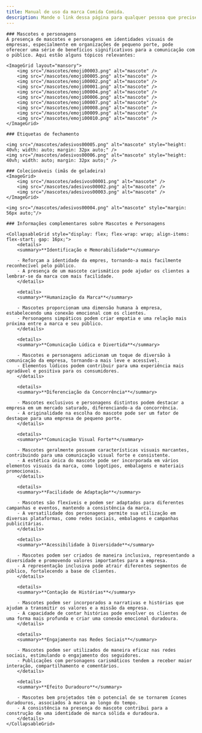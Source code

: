 ```yaml
---
title: Manual de uso da marca Comida Comida.
description: Mande o link dessa página para qualquer pessoa que precise usar a marca.
---
```


<WithLenis>

    ### Mascotes e personagens
    A presença de mascotes e personagens em identidades visuais de empresas, especialmente em organizações de pequeno porte, pode oferecer uma série de benefícios significativos para a comunicação com o público. Aqui estão alguns tópicos relevantes:

    <ImageGrid layout="mansory">
        <img src="/mascotes/emoji00003.png" alt="mascote" />
        <img src="/mascotes/emoji00005.png" alt="mascote" />
        <img src="/mascotes/emoji00002.png" alt="mascote" />
        <img src="/mascotes/emoji00001.png" alt="mascote" />
        <img src="/mascotes/emoji00004.png" alt="mascote" />
        <img src="/mascotes/emoji00006.png" alt="mascote" />
        <img src="/mascotes/emoji00007.png" alt="mascote" />
        <img src="/mascotes/emoji00008.png" alt="mascote" />
        <img src="/mascotes/emoji00009.png" alt="mascote" />
        <img src="/mascotes/emoji00010.png" alt="mascote" />
    </ImageGrid>

    ### Etiquetas de fechamento

    <img src="/mascotes/adesivos00005.png" alt="mascote" style="height: 40vh; width: auto; margin: 32px auto;" />
    <img src="/mascotes/adesivos00006.png" alt="mascote" style="height: 40vh; width: auto; margin: 32px auto;" />

    ### Colecionáveis (imãs de geladeira)
    <ImageGrid>
        <img src="/mascotes/adesivos00001.png" alt="mascote" />
        <img src="/mascotes/adesivos00002.png" alt="mascote" />
        <img src="/mascotes/adesivos00003.png" alt="mascote" />
    </ImageGrid>

    <img src="/mascotes/adesivos00004.png" alt="mascote" style="margin: 56px auto;"/>

    ### Informações complementares sobre Mascotes e Personagens

    <CollapsableGrid style="display: flex; flex-wrap: wrap; align-items: flex-start; gap: 16px;">
        <details>
        <summary>**Identificação e Memorabilidade**</summary>

        - Reforçam a identidade da empres, tornando-a mais facilmente reconhecível pelo público.
        - A presença de um mascote carismático pode ajudar os clientes a lembrar-se da marca com mais facilidade.
        </details>

        <details>
        <summary>**Humanização da Marca**</summary>

        - Mascotes proporcionam uma dimensão humana à empresa, estabelecendo uma conexão emocional com os clientes.
        - Personagens simpáticos podem criar empatia e uma relação mais próxima entre a marca e seu público.
        </details>

        <details>
        <summary>**Comunicação Lúdica e Divertida**</summary>

        - Mascotes e personagens adicionam um toque de diversão à comunicação da empresa, tornando-a mais leve e acessível.
        - Elementos lúdicos podem contribuir para uma experiência mais agradável e positiva para os consumidores.
        </details>

        <details>
        <summary>**Diferenciação da Concorrência**</summary>

        - Mascotes exclusivos e personagens distintos podem destacar a empresa em um mercado saturado, diferenciando-a da concorrência.
        - A originalidade na escolha do mascote pode ser um fator de destaque para uma empresa de pequeno porte.
        </details>

        <details>
        <summary>**Comunicação Visual Forte**</summary>

        - Mascotes geralmente possuem características visuais marcantes, contribuindo para uma comunicação visual forte e consistente.
        - A estética única do mascote pode ser incorporada em vários elementos visuais da marca, como logotipos, embalagens e materiais promocionais.
        </details>

        <details>
        <summary>**Facilidade de Adaptação**</summary>

        - Mascotes são flexíveis e podem ser adaptados para diferentes campanhas e eventos, mantendo a consistência da marca.
        - A versatilidade dos personagens permite sua utilização em diversas plataformas, como redes sociais, embalagens e campanhas publicitárias.
        </details>

        <details>
        <summary>**Acessibilidade à Diversidade**</summary>

        - Mascotes podem ser criados de maneira inclusiva, representando a diversidade e promovendo valores importantes para a empresa.
        - A representação inclusiva pode atrair diferentes segmentos de público, fortalecendo a base de clientes.
        </details>

        <details>
        <summary>**Contação de Histórias**</summary>

        - Mascotes podem ser incorporados a narrativas e histórias que ajudam a transmitir os valores e a missão da empresa.
        - A capacidade de contar histórias pode envolver os clientes de uma forma mais profunda e criar uma conexão emocional duradoura.
        </details>

        <details>
        <summary>**Engajamento nas Redes Sociais**</summary>

        - Mascotes podem ser utilizados de maneira eficaz nas redes sociais, estimulando o engajamento dos seguidores.
        - Publicações com personagens carismáticos tendem a receber maior interação, compartilhamento e comentários.
        </details>

        <details>
        <summary>**Efeito Duradouro**</summary>

        - Mascotes bem projetados têm o potencial de se tornarem ícones duradouros, associados à marca ao longo do tempo.
        - A consistência na presença do mascote contribui para a construção de uma identidade de marca sólida e duradoura.
        </details>
    </CollapsableGrid>

</WithLenis>
